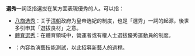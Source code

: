 '''選秀'''一詞泛指選拔在某方面表現優秀的人。可以指：
*[[八旗选秀|八旗选秀]]：关于[[清朝|清朝]]政府为皇帝选妃的制度，也是「選秀」一詞的起源，後世多引申其「選拔良材」之意。
*[[選秀_(體育)|體育選秀]]：在體育領域中，營運者或有權人士選拔優秀運動員的制度。
*{{link-en|試鏡|Audition|演藝選秀}}：內容為演藝技能測試，以此招募新藝人的過程。

{{消歧義|cat=二字消歧義}}